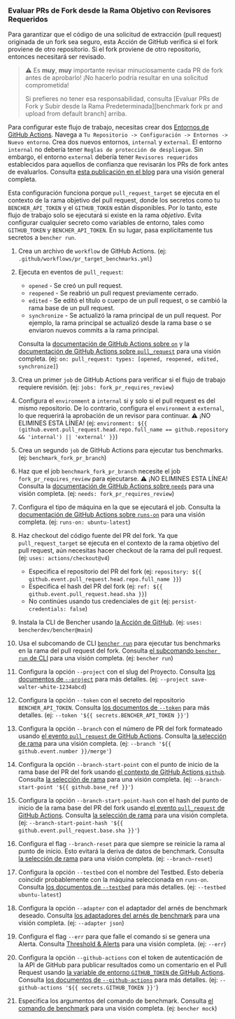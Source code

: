 
### Evaluar PRs de Fork desde la Rama Objetivo con Revisores Requeridos

Para garantizar que el código de una solicitud de extracción (pull request) originada de un fork sea seguro,
esta Acción de GitHub verifica si el fork proviene de otro repositorio.
Si el fork proviene de otro repositorio, entonces necesitará ser revisado.

> ⚠️ Es **muy**, **muy** importante revisar minuciosamente cada PR de fork antes de aprobarlo!
> ¡No hacerlo podría resultar en una solicitud comprometida!
>
> Si prefieres no tener esa responsabilidad, consulta [Evaluar PRs de Fork y Subir desde la Rama Predeterminada][benchmark fork pr and upload from default branch] arriba.

Para configurar este flujo de trabajo, necesitas crear dos
[Entornos de GitHub Actions][github actions environments].
Navega a `Tu Repositorio -> Configuración -> Entornos -> Nuevo entorno`.
Crea dos nuevos entornos, `internal` y `external`.
El entorno `internal` no debería tener `Reglas de protección de despliegue`.
Sin embargo, el entorno `external` debería tener `Revisores requeridos` establecidos para aquellos de confianza que revisarán los PRs de fork antes de evaluarlos.
Consulta [esta publicación en el blog][iterative.ai blog] para una visión general completa.

Esta configuración funciona porque `pull_request_target` se ejecuta en el contexto de la rama objetivo del pull request,
donde los secretos como tu `BENCHER_API_TOKEN` y el `GITHUB_TOKEN` están disponibles.
Por lo tanto, este flujo de trabajo solo se ejecutará si existe en la rama _objetivo_.
Evita configurar cualquier secreto como variables de entorno, tales como `GITHUB_TOKEN` y `BENCHER_API_TOKEN`.
En su lugar, pasa explícitamente tus secretos a `bencher run`.

<PullRequestsForkReviewerCode />

1. Crea un archivo de `workflow` de GitHub Actions.
   (ej: `.github/workflows/pr_target_benchmarks.yml`)
2. Ejecuta en eventos de `pull_request`:
    - `opened` - Se creó un pull request.
    - `reopened` - Se reabrió un pull request previamente cerrado.
    - `edited` - Se editó el título o cuerpo de un pull request, o se cambió la rama base de un pull request.
    - `synchronize` - Se actualizó la rama principal de un pull request.
      Por ejemplo, la rama principal se actualizó desde la rama base o se enviaron nuevos commits a la rama principal.

   Consulta la [documentación de GitHub Actions sobre `on`][github actions on]
   y la [documentación de GitHub Actions sobre `pull_request`][github action pull_request] para una visión completa.
   (ej: `on: pull_request: types: [opened, reopened, edited, synchronize]`)
3. Crea un primer `job` de GitHub Actions para verificar si el flujo de trabajo requiere revisión.
   (ej: `jobs: fork_pr_requires_review`)
4. Configura el `environment` a `internal` si y solo si el pull request es del mismo repositorio.
   De lo contrario, configura el `environment` a `external`, lo que requerirá la aprobación de un revisor para continuar.
   ⚠️ ¡NO ELIMINES ESTA LÍNEA!
   (ej: `environment: ${{ (github.event.pull_request.head.repo.full_name == github.repository && 'internal') || 'external' }}`)
5. Crea un segundo `job` de GitHub Actions para ejecutar tus benchmarks.
   (ej: `benchmark_fork_pr_branch`)
6. Haz que el job `benchmark_fork_pr_branch` necesite el job `fork_pr_requires_review` para ejecutarse.
   ⚠️ ¡NO ELIMINES ESTA LÍNEA!
   Consulta la [documentación de GitHub Actions sobre `needs`][github actions needs] para una visión completa.
   (ej: `needs: fork_pr_requires_review`)
7. Configura el tipo de máquina en la que se ejecutará el job.
   Consulta la [documentación de GitHub Actions sobre `runs-on`][github actions runs-on] para una visión completa.
   (ej: `runs-on: ubuntu-latest`)
8. Haz checkout del código fuente del PR del fork.
   Ya que `pull_request_target` se ejecuta en el contexto de la rama objetivo del pull request,
   aún necesitas hacer checkout de la rama del pull request.
   (ej: `uses: actions/checkout@v4`)
    - Especifica el repositorio del PR del fork (ej: `repository: ${{ github.event.pull_request.head.repo.full_name }}`)
    - Especifica el hash del PR del fork (ej: `ref: ${{ github.event.pull_request.head.sha }}`)
    - No continúes usando tus credenciales de `git` (ej: `persist-credentials: false`)
9. Instala la CLI de Bencher usando [la Acción de GitHub][bencher cli github action].
   (ej: `uses: bencherdev/bencher@main`)
10. Usa el subcomando de CLI <code><a href="/es/docs/explanation/bencher-run/">bencher run</a></code>
    para ejecutar tus benchmarks en la rama del pull request del fork.
    Consulta [el subcomando `bencher run` de CLI][bencher run] para una visión completa.
    (ej: `bencher run`)
11. Configura la opción `--project` con el slug del Proyecto.
    Consulta [los documentos de `--project`][project option] para más detalles.
    (ej: `--project save-walter-white-1234abcd`)
12. Configura la opción `--token` con el secreto del repositorio `BENCHER_API_TOKEN`.
    Consulta [los documentos de `--token`][token option] para más detalles.
    (ej: `--token '${{ secrets.BENCHER_API_TOKEN }}'`)
13. Configura la opción `--branch` con el número de PR del fork formateado usando
    [el evento `pull_request` de GitHub Actions][github action pull_request].
    Consulta [la selección de rama][branch selection branch] para una visión completa.
    (ej: `--branch '${{ github.event.number }}/merge'`)
14. Configura la opción `--branch-start-point` con el punto de inicio de la rama base del PR del fork usando
    [el contexto de GitHub Actions `github`][github actions context].
    Consulta [la selección de rama][branch selection start point] para una visión completa.
    (ej: `--branch-start-point '${{ github.base_ref }}'`)
15. Configura la opción `--branch-start-point-hash` con el hash del punto de inicio de la rama base del PR del fork usando
    [el evento `pull_request` de GitHub Actions][github action pull_request].
    Consulta [la selección de rama][branch selection start point hash] para una visión completa.
    (ej: `--branch-start-point-hash '${{ github.event.pull_request.base.sha }}'`)
16. Configura el flag `--branch-reset` para que siempre se reinicie la rama al punto de inicio.
    Esto evitará la deriva de datos de benchmark.
    Consulta [la selección de rama][branch selection branch reset] para una visión completa.
    (ej: `--branch-reset`)
17. Configura la opción `--testbed` con el nombre del Testbed.
    Esto debería coincidir probablemente con la máquina seleccionada en `runs-on`.
    Consulta [los documentos de `--testbed`][testbed option] para más detalles.
    (ej: `--testbed ubuntu-latest`)
18. Configura la opción `--adapter` con el adaptador del arnés de benchmark deseado.
    Consulta [los adaptadores del arnés de benchmark][adapters] para una visión completa.
    (ej: `--adapter json`)
19. Configura el flag `--err` para que falle el comando si se genera una Alerta.
    Consulta [Threshold & Alerts][alerts] para una visión completa.
    (ej: `--err`)
20. Configura la opción `--github-actions` con el token de autenticación de la API de GitHub para publicar resultados como un comentario en el Pull Request usando
    [la variable de entorno `GITHUB_TOKEN` de GitHub Actions][github token].
    Consulta [los documentos de `--github-actions`][github actions option] para más detalles.
    (ej: `--github-actions '${{ secrets.GITHUB_TOKEN }}'`)
21. Especifica los argumentos del comando de benchmark.
    Consulta [el comando de benchmark][command argument] para una visión completa.
    (ej: `bencher mock`)

[github actions on]: https://docs.github.com/en/actions/using-workflows/workflow-syntax-for-github-actions#on
[github action pull_request]: https://docs.github.com/en/webhooks/webhook-events-and-payloads#pull_request
[github actions runs-on]: https://docs.github.com/en/actions/using-workflows/workflow-syntax-for-github-actions#jobsjob_idruns-on
[bencher cli github action]: https://github.com/marketplace/actions/bencher-cli
[github token]: https://docs.github.com/en/actions/security-guides/automatic-token-authentication
[github actions environments]: https://docs.github.com/en/actions/deployment/targeting-different-environments/using-environments-for-deployment#using-an-environment
[iterative.ai blog]: https://iterative.ai/blog/testing-external-contributions-using-github-actions-secrets
[github actions needs]: https://docs.github.com/en/actions/using-workflows/workflow-syntax-for-github-actions#jobsjob_idneeds
[github actions context]: https://docs.github.com/en/actions/learn-github-actions/contexts#github-context

[bencher run]: /es/docs/explanation/bencher-run/
[project option]: /es/docs/explanation/bencher-run/#--project-project
[token option]: /es/docs/explanation/bencher-run/#--token-token
[branch selection branch]: /es/docs/explanation/branch-selection/#--branch-branch
[branch selection start point]: /es/docs/explanation/branch-selection/#--branch-start-point-branch
[branch selection start point hash]: /es/docs/explanation/branch-selection/#--branch-start-point-hash-hash
[branch selection branch reset]: /es/docs/explanation/branch-selection/#--branch-reset
[testbed option]: /es/docs/explanation/bencher-run/#--testbed-testbed
[adapters]: /es/docs/explanation/adapters/
[alerts]: /es/docs/explanation/thresholds/#alerts
[github actions option]: /es/docs/explanation/bencher-run/#--github-actions-github_token
[command argument]: /es/docs/explanation/bencher-run/#benchmark-command
